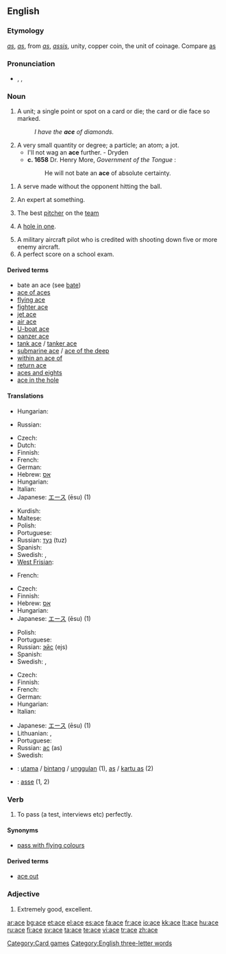 {{also|Ace|ACE}}
==English==

===Etymology===
{{etyl|ang}} ''[[as]]'', {{etyl|fr}} ''[[as]]'', from {{etyl|la}} ''[[as]]'', ''[[assis]]'', unity, copper coin, the unit of coinage. Compare [[as]]

===Pronunciation===
* {{enPR|ās}}, {{IPA|/eɪs/}}, {{SAMPA|/eIs/}}
*: {{rhymes|eɪs}}

===Noun===
{{en-noun}}

# A unit; a single point or spot on a card or die; the card or die face so marked.
#: ''I have the '''ace''' of diamonds.''
# A very small quantity or degree; a particle; an atom; a jot.
#* I'll not wag an '''ace''' further. - Dryden
#* '''c. 1658''' Dr. Henry More, ''Government of the Tongue'' :
#*: He will not bate an '''ace''' of absolute certainty.

# {{tennis}} A serve made without the opponent hitting the ball.
# An expert at something.
# {{baseball}} The best [[pitcher]] on the [[team]]
# {{golf}} A [[hole in one]].
# A military aircraft pilot who is credited with shooting down five or more enemy aircraft.
# A perfect score on a school exam.

====Derived terms====
* bate an ace (see [[bate]])
* [[ace of aces]]
* [[flying ace]]
* [[fighter ace]]
* [[jet ace]]
* [[air ace]]
* [[U-boat ace]]
* [[panzer ace]]
* [[tank ace]] / [[tanker ace]]
* [[submarine ace]] / [[ace of the deep]]
* [[within an ace of]]
* [[return ace]]
* [[aces and eights]]
* [[ace in the hole]]

====Translations====
{{trans-top|unit}}
* Hungarian: {{t+|hu|egy}}
{{trans-mid}}
{{trans-bottom}}

{{trans-top|A very small quantity or degree; a particle; an atom; a jot}}
* Russian: {{t+|ru|йота|f|sc=Cyrl}}
{{trans-mid}}
{{trans-bottom}}

{{trans-top|card with a single spot}}
* Czech: {{t-|cs|eso|n}}
* Dutch: {{t+|nl|aas|m}}
* Finnish: {{t+|fi|ässä}}
* French: {{t+|fr|as|m}}
* German: {{t+|de|As|n|alt=Ass}}
* Hebrew: [[אס]] {{m}}
* Hungarian: {{t+|hu|ász}}
* Italian: {{t+|it|asso|m}}
* Japanese: [[エース]] (ēsu) (1)
{{trans-mid}}
* Kurdish: {{t+|ku|ئاس|sc=ku-Arab}}
* Maltese: {{t-|mt|ass|xs=Maltese}}
* Polish: {{t+|pl|as|m}}
* Portuguese: {{t+|pt|ás|m}}
* Russian: [[туз]] (tuz) {{m}}
* Spanish: {{t+|es|as|m}}
* Swedish: {{t+|sv|ess|n}}, {{t+|sv|äss|n}}
* [[West Frisian]]: {{t-|fy|aas|xs=West Frisian}}
{{trans-bottom}}

{{trans-top|die face with a single spot}}
* French: {{t+|fr|as|m}}
{{trans-mid}}
{{trans-bottom}}

{{trans-see|[[iota]], [[jot]]}}

{{trans-top|point scored in tennis without the opponent hitting the ball}}
* Czech: {{t-|cs|eso|n}}
* Finnish: {{t+|fi|ässä}}
* Hebrew: [[אס]] {{m}}
* Hungarian: {{t+|hu|ász}}
* Japanese: [[エース]] (ēsu) (1)
{{trans-mid}}
* Polish: {{t+|pl|as|m}}
* Portuguese: {{t-|pt|ace|m}}
* Russian: [[эйс]] (ejs) {{m}}
* Spanish: {{t+|es|ace|m}}
* Swedish: {{t+|sv|äss|n}}, {{t+|sv|serveäss|n}}
{{trans-bottom}}

{{trans-top|expert}}
* Czech: {{t-|cs|eso|n}}
* Finnish: {{t+|fi|ässä}}
* French: {{t+|fr|as|m}}
* German: {{t+|de|Ass|n}}
* Hungarian: {{t+|hu|ász}}
* Italian: {{t+|it|asso|m}}
{{trans-mid}}
* Japanese: [[エース]] (ēsu) (1)
* Lithuanian: {{t+|lt|asas|m|xs=Lithuanian}}, {{t+|lt|asė|f|xs=Lithuanian}}
* Portuguese: {{t+|pt|ás|m}}
* Russian: [[ас]] (as) {{m}}
* Swedish: {{t+|sv|äss|n}}
{{trans-bottom}}

{{checktrans-top}}
* {{ttbc|Indonesian}}: [[utama]] / [[bintang]] / [[unggul]]an (1), [[as]] / [[kartu as]] (2)
{{trans-mid}}
* {{ttbc|Interlingua}}: [[asse]] (1, 2)
{{trans-bottom}}

===Verb===
{{en-verb|ac|ing}}

# To pass (a test, interviews etc) perfectly.

====Synonyms====
* [[pass with flying colours]]

====Derived terms====
* [[ace out]]

===Adjective===
{{en-adj|-}}

# {{informal}} Extremely good, excellent.

[[Category:Card games]]
[[Category:English three-letter words]]

[[ar:ace]]
[[bg:ace]]
[[et:ace]]
[[el:ace]]
[[es:ace]]
[[fa:ace]]
[[fr:ace]]
[[io:ace]]
[[kk:ace]]
[[lt:ace]]
[[hu:ace]]
[[ru:ace]]
[[fi:ace]]
[[sv:ace]]
[[ta:ace]]
[[te:ace]]
[[vi:ace]]
[[tr:ace]]
[[zh:ace]]